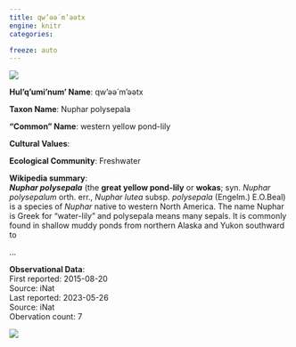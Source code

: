 ```yaml
---
title: qw’əә́ m’əәtx
engine: knitr
categories:

freeze: auto
---
```

![](https://inaturalist-open-data.s3.amazonaws.com/photos/42352635/medium.jpeg){fig-alt="qw’əә́ m’əәtx - western yellow pond-lily"}

**Hul'q'umi'num' Name**: qw’əә́ m’əәtx



**Taxon Name**: Nuphar polysepala

**"Common" Name**: western yellow pond-lily

**Cultural Values**:  

::: {layout-nrow=1 style="width:60%"}

:::

**Ecological Community**: Freshwater

**Wikipedia summary**:  
<i><b>Nuphar polysepala</b></i> (the <b>great yellow pond-lily</b> or <b>wokas</b>; syn. <i>Nuphar polysepalum</i> orth. err., <i>Nuphar lutea</i> subsp. <i>polysepala</i> (Engelm.) E.O.Beal) is a species of <i>Nuphar</i> native to western North America. The name Nuphar is Greek for "water-lily" and polysepala means many sepals. It is commonly found in shallow muddy ponds from northern Alaska and Yukon southward to</p>...

**Observational Data**:   
First reported: 2015-08-20  
Source: iNat  
Last reported: 2023-05-26  
Source: iNat  
Obervation count: 7

![](community_dist.png)
